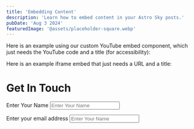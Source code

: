 ```yaml
---
title: 'Embedding Content'
description: 'Learn how to embed content in your Astro Sky posts.'
pubDate: 'Aug 3 2024'
featuredImage: '@assets/placeholder-square.webp'
---
```



Here is an example using our custom YouTube embed component, which just needs the YouTube code and a title (for accessibility):


<YoutubeEmbed code="2eew9k8FqM0" title="Radiance by Henry Egloff"/>

Here is an example iframe embed that just needs a URL and a title:

<IframeEmbed url="https://cosmetic-jar.vercel.app/" title="Cosmetic Jar"/>
       


# Get In Touch

<form>
  <label for="name" style={{ display: 'block', marginBottom: '8px', fontSize: '16px', fontWeight: 'bold' }}>Enter Your Name</label>
  <input 
    id="name" 
    type="text" 
    placeholder="Enter Your Name" 
    style={{
      width: '100%', 
      padding: '10px', 
      fontSize: '16px', 
      backgroundColor: '#fxfxfx', 
      border: '1px solid #ccc', 
      borderRadius: '4px', 
      color: '#333'
    }} 
  />
</form>




<form>
  <label for="name" style={{ display: 'block', marginBottom: '8px', fontSize: '16px', fontWeight: 'bold' }}>Enter your email address</label>
  <input 
    id="name" 
    type="text" 
    placeholder="Enter Your Name" 
    style={{
      width: '100%', 
      padding: '10px', 
      fontSize: '16px', 
      backgroundColor: '#fxfxfx', 
      border: '1px solid #ccc', 
      borderRadius: '4px', 
      color: '#333'
    }} 
  />
</form>
